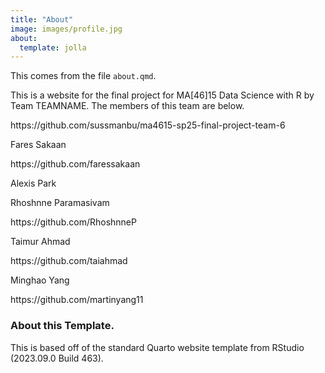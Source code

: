 ```yaml
---
title: "About"
image: images/profile.jpg
about:
  template: jolla
---
```



This comes from the file `about.qmd`.

This is a website for the final project for MA[46]15 Data Science with R by Team TEAMNAME.
The members of this team are below.

https://github.com/sussmanbu/ma4615-sp25-final-project-team-6


Fares Sakaan 

https://github.com/faressakaan

Alexis Park

Rhoshnne Paramasivam

https://github.com/RhoshnneP

Taimur Ahmad

https://github.com/taiahmad

Minghao Yang

https://github.com/martinyang11

<!-- Please leave in the information below -->

### About this Template.

This is based off of the standard Quarto website template from RStudio (2023.09.0 Build 463).
